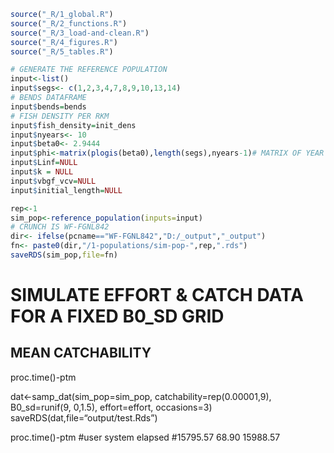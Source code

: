 



```r
source("_R/1_global.R")
source("_R/2_functions.R")
source("_R/3_load-and-clean.R")
source("_R/4_figures.R")
source("_R/5_tables.R")
```




```r
# GENERATE THE REFERENCE POPULATION
input<-list()
input$segs<- c(1,2,3,4,7,8,9,10,13,14)
# BENDS DATAFRAME
input$bends=bends
# FISH DENSITY PER RKM
input$fish_density=init_dens
input$nyears<- 10
input$beta0<- 2.9444
input$phi<-matrix(plogis(beta0),length(segs),nyears-1)# MATRIX OF YEAR TO YEAR AND SEGEMENT SPECIFIC SURVIVALS
input$Linf=NULL
input$k = NULL
input$vbgf_vcv=NULL
input$initial_length=NULL
```



```r
rep<-1    
sim_pop<-reference_population(inputs=input)
# CRUNCH IS WF-FGNL842
dir<- ifelse(pcname=="WF-FGNL842","D:/_output","_output")
fn<- paste0(dir,"/1-populations/sim-pop-",rep,".rds")
saveRDS(sim_pop,file=fn)
```




        
  
        
        
 





 
        
# SIMULATE EFFORT & CATCH DATA FOR A FIXED B0_SD GRID
## MEAN CATCHABILITY

proc.time()-ptm

dat<-samp_dat(sim_pop=sim_pop,
    catchability=rep(0.00001,9),
    B0_sd=runif(9, 0,1.5),
    effort=effort,
    occasions=3)
saveRDS(dat,file="output/test.Rds") 



proc.time()-ptm
#user       system    elapsed 
#15795.57   68.90     15988.57


